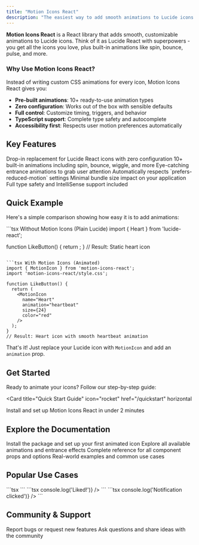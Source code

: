```yaml
---
title: "Motion Icons React"
description: "The easiest way to add smooth animations to Lucide icons in React"
---
```


<style>
{`
/* Hide Mintlify branding */
[class*="powered"],
[class*="mintlify"],
.footer-branding,
.powered-by,
a[href*="mintlify.com"],
a[href*="mintlify"] {
  display: none !important;
  visibility: hidden !important;
}

/* Light theme - dark text on white background */
body, p, span, div, h1, h2, h3, h4, h5, h6 {
  color: #1E293B !important;
  background-color: white !important;
}

/* Dark theme - white text on black background */
.dark body, .dark p, .dark span, .dark div, 
.dark h1, .dark h2, .dark h3, .dark h4, .dark h5, .dark h6 {
  color: white !important;
  background-color: #000000 !important;
}

/* Blue hover states for both themes */
a:hover {
  color: #2563EB !important;
}

/* Links - dark in light mode, white in dark mode */
a {
  color: #475569 !important;
}

.dark a {
  color: white !important;
}
`}
</style>

**Motion Icons React** is a React library that adds smooth, customizable animations to Lucide icons. Think of it as Lucide React with superpowers - you get all the icons you love, plus built-in animations like spin, bounce, pulse, and more.

### Why Use Motion Icons React?

Instead of writing custom CSS animations for every icon, Motion Icons React gives you:
- **Pre-built animations**: 10+ ready-to-use animation types
- **Zero configuration**: Works out of the box with sensible defaults
- **Full control**: Customize timing, triggers, and behavior
- **TypeScript support**: Complete type safety and autocomplete
- **Accessibility first**: Respects user motion preferences automatically

## Key Features

<CardGroup cols={2}>
  <Card title="Easy to Use" icon="zap">
    Drop-in replacement for Lucide React icons with zero configuration
  </Card>
  <Card title="Rich Animations" icon="sparkles">
    10+ built-in animations including spin, bounce, wiggle, and more
  </Card>
  <Card title="Entrance Effects" icon="eye">
    Eye-catching entrance animations to grab user attention
  </Card>
  <Card title="Accessible" icon="universal-access">
    Automatically respects `prefers-reduced-motion` settings
  </Card>
  <Card title="Lightweight" icon="feather">
    Minimal bundle size impact on your application
  </Card>
  <Card title="TypeScript Ready" icon="code">
    Full type safety and IntelliSense support included
  </Card>
</CardGroup>

## Quick Example

Here's a simple comparison showing how easy it is to add animations:

<CodeGroup>
```tsx Without Motion Icons (Plain Lucide)
import { Heart } from 'lucide-react';

function LikeButton() {
  return <Heart size={24} color="red" />;
}
// Result: Static heart icon
```

```tsx With Motion Icons (Animated)
import { MotionIcon } from 'motion-icons-react';
import 'motion-icons-react/style.css';

function LikeButton() {
  return (
    <MotionIcon
      name="Heart"
      animation="heartbeat"
      size={24}
      color="red"
    />
  );
}
// Result: Heart icon with smooth heartbeat animation
```
</CodeGroup>

That's it! Just replace your Lucide icon with `MotionIcon` and add an `animation` prop.

## Get Started

Ready to animate your icons? Follow our step-by-step guide:

<Card
  title="Quick Start Guide"
  icon="rocket"
  href="/quickstart"
  horizontal
>
  Install and set up Motion Icons React in under 2 minutes
</Card>

## Explore the Documentation

<CardGroup cols={2}>
  <Card
    title="Installation"
    icon="download"
    href="/essentials/installation"
  >
    Install the package and set up your first animated icon
  </Card>
  <Card
    title="Animation Types"
    icon="play"
    href="/essentials/animations"
  >
    Explore all available animations and entrance effects
  </Card>
  <Card
    title="Props & API"
    icon="settings"
    href="/api-reference/props"
  >
    Complete reference for all component props and options
  </Card>
  <Card
    title="Examples"
    icon="code"
    href="/essentials/examples"
  >
    Real-world examples and common use cases
  </Card>
</CardGroup>

## Popular Use Cases

<Accordion title="Loading Spinners">
```tsx
<MotionIcon
  name="Loader2"
  animation="spin"
  size={20}
  className="text-gray-500"
/>
```
</Accordion>

<Accordion title="Interactive Buttons">
```tsx
<MotionIcon
  name="Heart"
  animation="heartbeat"
  trigger="hover"
  interactive
  size={24}
  onClick={() => console.log('Liked!')}
/>
```
</Accordion>

<Accordion title="Notification Icons">
```tsx
<MotionIcon
  name="Bell"
  animation="shake"
  trigger="click"
  entrance="fadeInUp"
  interactive
  size={24}
  onClick={() => console.log('Notification clicked')}
/>
```
</Accordion>

## Community & Support

<CardGroup cols={2}>
  <Card
    title="GitHub Issues"
    icon="github"
    href="https://github.com/Garvit1000/motion-icons/issues"
  >
    Report bugs or request new features
  </Card>
  <Card
    title="Discussions"
    icon="comments"
    href="https://github.com/Garvit1000/motion-icons/discussions"
  >
    Ask questions and share ideas with the community
  </Card>
</CardGroup>
